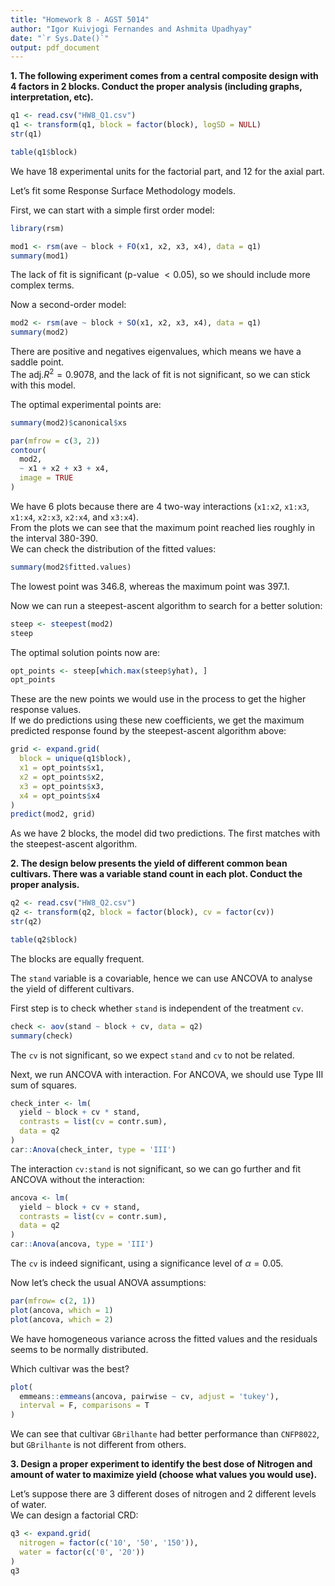 ```yaml
---
title: "Homework 8 - AGST 5014"
author: "Igor Kuivjogi Fernandes and Ashmita Upadhyay"
date: "`r Sys.Date()`"
output: pdf_document
---
```


__1. The following experiment comes from a central composite design with 4 factors in 2 blocks. Conduct the proper analysis (including graphs, interpretation, etc). __ 

```r
q1 <- read.csv("HW8_Q1.csv")
q1 <- transform(q1, block = factor(block), logSD = NULL)
str(q1)
```

```r
table(q1$block)
```

We have 18 experimental units for the factorial part, and 12 for the axial part.   

Let's fit some Response Surface Methodology models.

First, we can start with a simple first order model:
```r
library(rsm)

mod1 <- rsm(ave ~ block + FO(x1, x2, x3, x4), data = q1)
summary(mod1)
```

The lack of fit is significant (p-value $< 0.05$), so we should include more complex terms.  

Now a second-order model:
```r
mod2 <- rsm(ave ~ block + SO(x1, x2, x3, x4), data = q1)
summary(mod2)
```

There are positive and negatives eigenvalues, which means we have a saddle point.   
The $\text{adj.} R^2 = 0.9078$, and the lack of fit is not significant, so we can stick with this model. 

The optimal experimental points are:
```r
summary(mod2)$canonical$xs
```


```r
par(mfrow = c(3, 2))
contour(
  mod2,
  ~ x1 + x2 + x3 + x4,
  image = TRUE
)
```

We have 6 plots because there are 4 two-way interactions (`x1:x2`, `x1:x3`, `x1:x4`, `x2:x3`, `x2:x4`, and `x3:x4`).   
From the plots we can see that the maximum point reached lies roughly in the interval 380-390.   
We can check the distribution of the fitted values:   
```r
summary(mod2$fitted.values)
```

The lowest point was 346.8, whereas the maximum point was 397.1.   

Now we can run a steepest-ascent algorithm to search for a better solution:
```r
steep <- steepest(mod2)
steep
```

The optimal solution points now are:
```r
opt_points <- steep[which.max(steep$yhat), ]
opt_points
```

These are the new points we would use in the process to get the higher response values.      
If we do predictions using these new coefficients, we get the maximum predicted response found by the steepest-ascent algorithm above:
```r
grid <- expand.grid(
  block = unique(q1$block), 
  x1 = opt_points$x1,
  x2 = opt_points$x2,
  x3 = opt_points$x3,
  x4 = opt_points$x4
)
predict(mod2, grid)
```

As we have 2 blocks, the model did two predictions. The first matches with the steepest-ascent algorithm.   

__2. The design below presents the yield of different common bean cultivars. There was a variable stand count in each plot. Conduct the proper analysis.__ 

```r
q2 <- read.csv("HW8_Q2.csv")
q2 <- transform(q2, block = factor(block), cv = factor(cv))
str(q2)
```

```r
table(q2$block)
```

The blocks are equally frequent.   

The `stand` variable is a covariable, hence we can use ANCOVA to analyse the yield of different cultivars.    

First step is to check whether `stand` is independent of the treatment `cv`.   
```r
check <- aov(stand ~ block + cv, data = q2)
summary(check)
```

The `cv` is not significant, so we expect `stand` and `cv` to not be related.   

Next, we run ANCOVA with interaction. For ANCOVA, we should use Type III sum of squares.   
```r
check_inter <- lm(
  yield ~ block + cv * stand, 
  contrasts = list(cv = contr.sum), 
  data = q2
)
car::Anova(check_inter, type = 'III')
```

The interaction `cv:stand` is not significant, so we can go further and fit ANCOVA without the interaction: 
```r
ancova <- lm(
  yield ~ block + cv + stand, 
  contrasts = list(cv = contr.sum),
  data = q2
)
car::Anova(ancova, type = 'III')
```

The `cv` is indeed significant, using a significance level of $\alpha = 0.05$.   

Now let's check the usual ANOVA assumptions:
```r
par(mfrow= c(2, 1))
plot(ancova, which = 1)
plot(ancova, which = 2)
```

We have homogeneous variance across the fitted values and the residuals seems to be normally distributed.

Which cultivar was the best?
```r
plot(
  emmeans::emmeans(ancova, pairwise ~ cv, adjust = 'tukey'), 
  interval = F, comparisons = T
)
```

We can see that cultivar `GBrilhante` had better performance than `CNFP8022`, but `GBrilhante` is not different from others.         

__3. Design a proper experiment to identify the best dose of Nitrogen and amount of water to maximize yield (choose what values you would use). __

Let's suppose there are 3 different doses of nitrogen and 2 different levels of water.   
We can design a factorial CRD:   
```r
q3 <- expand.grid(
  nitrogen = factor(c('10', '50', '150')), 
  water = factor(c('0', '20'))
)
q3
```


